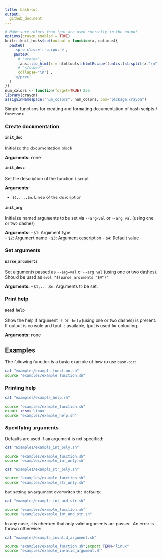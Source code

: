 ```yaml
---
title: bash-doc
output:
  github_document
---
```




```r
# Make sure colors from tput are used correctly in the output
options(crayon.enabled = TRUE)
knitr::knit_hooks$set(output = function(x, options){
  paste0(
    '<pre class="r-output">',
    paste0(
      # "<code>",
      fansi::to_html(x = htmltools::htmlEscape((unlist(strsplit(x,"\n")))), warn = FALSE,carry=FALSE),
      # "</code>",
      collapse="\n") ,
    '</pre>'
  )
})
num_colors <- function(forget=TRUE) 256
library(crayon)
assignInNamespace("num_colors", num_colors, pos="package:crayon") 
```



Simple functions for creating and formating documentation of bash scripts / functions

### Create documentation

#### `init_doc`

Initialize the documentation block

**Arguments:**
none

#### `init_desc`

Set the description of the function / script

**Arguments:**

- `$1,...,$n`: Lines of the description

#### `init_arg`

Initialize named arguments to be set via `--arg=val` or `--arg val` (using one or two dashes)

**Arguments:**
- `$1`: Argument type  
- `$2`: Argument name
- `$3`: Argument description
- `$4`: Default value

### Set arguments

#### `parse_arguments`
Set arguments passed as `--arg=val` or `--arg val` (using one or two dashes).
Should be used as `eval "$(parse_arguments "$@")"`

**Arguments:**
- `$1,...,$n`: Arguments to be set.

    
### Print help

#### `need_help`

Show the help if argument `-h` or `-help` (using one or two dashes) is present. If output is console and tput is available, tput is used for colouring.

**Arguments:**
none

## Examples

The following function is a basic example of how to use `bash-doc`:



```bash
cat "examples/example_function.sh"
source "examples/example_function.sh"
```

### Printing help

```bash
cat "examples/example_help.sh"
```

```bash
source "examples/example_function.sh"
export TERM="linux"
source "examples/example_help.sh"
```

### Specifying arguments

Defaults are used if an argument is not specified:

```bash
cat "examples/example_int_only.sh"
```

```bash
source "examples/example_function.sh"
source "examples/example_int_only.sh"
```

```bash
cat "examples/example_str_only.sh"
```

```bash
source "examples/example_function.sh"
source "examples/example_str_only.sh"
```

but setting an argument overwrites the defaults:

```bash
cat "examples/example_int_and_str.sh"
```

```bash
source "examples/example_function.sh"
source "examples/example_int_and_str.sh"
```

In any case, it is checked that only valid arguments are passed. An error is thrown otherwise:

```bash
cat "examples/example_invalid_argument.sh"
```

```bash
source "examples/example_function.sh";export TERM="linux";
source "examples/example_invalid_argument.sh"
```



